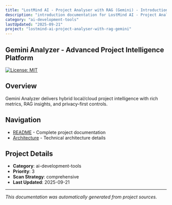 ```yaml
---
title: "LostMind AI - Project Analyser with RAG (Gemini) - Introduction"
description: "introduction documentation for LostMind AI - Project Analyser with RAG (Gemini)"
category: "ai-development-tools"
lastUpdated: "2025-09-21"
project: "lostmind-ai-project-analyser-with-rag-gemini"
---
```


## Gemini Analyzer - Advanced Project Intelligence Platform

[![License: MIT](https://img.shields.io/badge/License-MIT-yellow.svg)](https://opensource.org/licenses/MIT)

## Overview

Gemini Analyzer delivers hybrid local/cloud project intelligence with rich metrics, RAG insights, and privacy-first controls.

## Navigation

- [README](./readme) - Complete project documentation
- [Architecture](./architecture) - Technical architecture details


## Project Details

- **Category**: ai-development-tools
- **Priority**: 3
- **Scan Strategy**: comprehensive
- **Last Updated**: 2025-09-21

---

*This documentation was automatically generated from project sources.*